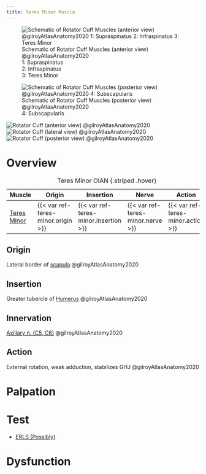 ```yaml
---
title: Teres Minor Muscle
---
```


:::{layout-ncol="2"}
![Schematic of Rotator Cuff Muscles (anterior view) @gilroyAtlasAnatomy2020 </br> 1: Supraspinatus </br> 2: Infraspinatus </br> 3: Teres Minor](/The Archive/Anatomy/Skeletal Muscles/Upper Limb Muscles/Intrinsic Shoulder Muscles/Rotator Cuff/images/gilroyatlas fig25.24a schematic rtc posterior.png)

![Schematic of Rotator Cuff Muscles (posterior view) @gilroyAtlasAnatomy2020 </br> 4: Subscapularis ](/The Archive/Anatomy/Skeletal Muscles/Upper Limb Muscles/Intrinsic Shoulder Muscles/Rotator Cuff/images/gilroyatlas fig25.24b schematic rtc anterior.png)
:::


:::{layout-ncol="3"}
![Rotator Cuff (anterior view) @gilroyAtlasAnatomy2020](/The Archive/Anatomy/Skeletal Muscles/Upper Limb Muscles/Intrinsic Shoulder Muscles/Rotator Cuff/images/gilroyatlas fig25.24c rtc anterior.png)
![Rotator Cuff (lateral view) @gilroyAtlasAnatomy2020](/The Archive/Anatomy/Skeletal Muscles/Upper Limb Muscles/Intrinsic Shoulder Muscles/Rotator Cuff/images/gilroyatlas fig25.24d rtc lateral.png)
![Rotator Cuff (posterior view) @gilroyAtlasAnatomy2020](/The Archive/Anatomy/Skeletal Muscles/Upper Limb Muscles/Intrinsic Shoulder Muscles/Rotator Cuff/images/gilroyatlas fig25.24e rtc posterior.png)
:::

# Overview

| Muscle  | Origin | Insertion | Nerve | Action |
|------|--------|-------|----------|--------|
| [Teres Minor]({{< var ref-teres-minor.path >}}) | {{< var ref-teres-minor.origin >}} | {{< var ref-teres-minor.insertion >}} | {{< var ref-teres-minor.nerve >}} | {{< var ref-teres-minor.action >}} |

: Teres Minor OIAN {.striped .hover}

## Origin
Lateral border of [scapula]({{< var ref-scapula-bone.path >}}) @gilroyAtlasAnatomy2020

## Insertion
Greater tubercle of [Humerus]({{< var ref-humerus-bone.path >}}) @gilroyAtlasAnatomy2020

## Innervation
[Axillary n. (C5, C6)]({{< var ref-axillary-nerve.path >}}) @gilroyAtlasAnatomy2020

## Action
External rotation, weak adduction, stabilizes GHJ @gilroyAtlasAnatomy2020

# Palpation

# Test

- [ERLS (Possibly)]({{< var ref-ERLS-external-rotation-lag-sign.path >}})

# Dysfunction